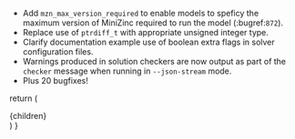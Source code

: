 
-  Add ``mzn_max_version_required`` to enable models to speficy the maximum
   version of MiniZinc required to run the model (:bugref:`872`).
-  Replace use of ``ptrdiff_t`` with appropriate unsigned integer type.
-  Clarify documentation example use of boolean extra flags in solver
   configuration files.
-  Warnings produced in solution checkers are now output as part of the
   ``checker`` message when running in ``--json-stream`` mode.
-  Plus 20 bugfixes!

  return (
    <article className="prose prose-minizinc max-w-none">{children}</article>
  )
}
